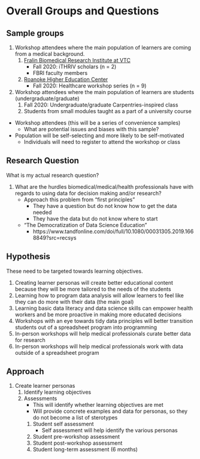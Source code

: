 # Overall Groups and Questions

## Sample groups

1. Workshop attendees where the main population of learners are coming from a medical background.
    1. [Fralin Biomedical Research Institute at VTC](https://research.vtc.vt.edu/)
        - Fall 2020: iTHRIV scholars (n = 2)
        - FBRI faculty members
    2. [Roanoke Higher Education Center](https://www.education.edu/)
        - Fall 2020: Healthcare workshop series (n = 9)
2. Workshop attendees where the main population of learners are students (undergraduate/graduate)
    1. Fall 2020: Undergraduate/graduate Carpentries-inspired class
    2. Students from small modules taught as a part of a university course


- Workshop attendees (this will be a series of convenience samples)
    - What are potential issues and biases with this sample?
- Population will be self-selecting and more likely to be self-motivated
    - Individuals will need to register to attend the workshop or class

## Research Question

What is my actual research question?

1. What are the hurdles biomedical/medical/health professionals have
  with regards to using data for decision making and/or research?
    - Approach this problem from "first principles"
        - They have a question but do not know how to get the data needed
        - They have the data but do not know where to start
    - "The Democratization of Data Science Education"
        - https://www.tandfonline.com/doi/full/10.1080/00031305.2019.1668849?src=recsys

## Hypothesis

These need to be targeted towards learning objectives.

1. Creating learner personas will create better educational content because they will be more tailored to the needs of the students
1. Learning how to program data analysis will allow learners to feel like they can do more with their data (the main goal)
2. Learning basic data literacy and data science skills can empower health workers and be more proactive in making more educated decisions
3. Workshops with an eye towards tidy data principles will better transition students out of a spreadsheet program into programming
4. In-person workshops will help medical professionals curate better data for research
5. In-person workshops will help medical professionals work with data outside of a spreadsheet program

## Approach

1. Create learner personas
    1. Identify learning objectives
    2. Assessments
        - This will identify whether learning objectives are met
        - Will provide concrete examples and data for personas, so they do not become a list of sterotypes
        1. Student self assessment
            - Self assessment will help identify the various personas
        2. Student pre-workshop assessment
        3. Student post-workshop assessment
        4. Student long-term assessment (6 months)
